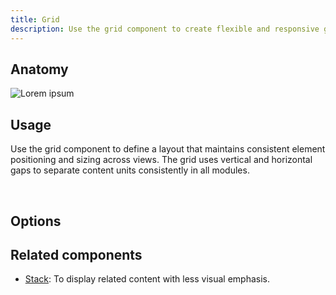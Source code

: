 ```yaml
---
title: Grid
description: Use the grid component to create flexible and responsive grid-based layouts.
---
```



## Anatomy

![Lorem ipsum]()

## Usage

Use the grid component to define a layout that maintains consistent element positioning and sizing across views. The grid uses vertical and horizontal gaps to separate content units consistently in all modules.

<DoDontContainer>
  <Do>
    <img src="" alt="" />
    <Caption></Caption>
  </Do>
  <Dont>
    <img src="" alt="" />
    <Caption></Caption>
  </Dont>
</DoDontContainer>

## Options

## Related components

- [Stack](/components/Stack): To display related content with less visual emphasis.
